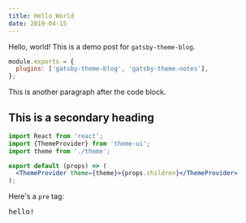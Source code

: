 ```yaml
---
title: Hello World
date: 2019-04-15
---
```


Hello, world! This is a demo post for `gatsby-theme-blog`.

```js
module.exports = {
  plugins: ['gatsby-theme-blog', 'gatsby-theme-notes'],
};
```

This is another paragraph after the code block.

## This is a secondary heading

```jsx
import React from 'react';
import {ThemeProvider} from 'theme-ui';
import theme from './theme';

export default (props) => (
  <ThemeProvider theme={theme}>{props.children}</ThemeProvider>
);
```

Here's a `pre` tag:

<pre>hello!</pre>
